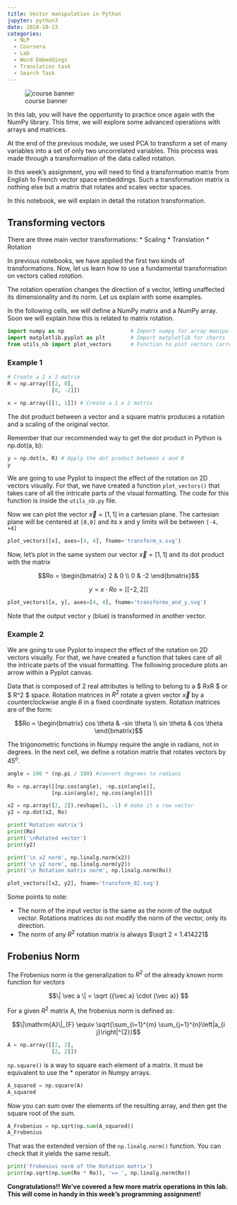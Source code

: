 ```yaml
---
title: Vector manipulation in Python
jupyter: python3
date: 2020-10-23
categories: 
  - NLP 
  - Coursera 
  - Lab
  - Word Embeddings
  - Translation task
  - Search Task
---
```



![course banner](/images/banner_c1.jpg){.column-margin}

In this lab, you will have the opportunity to practice once again with the NumPy library. This time, we will explore some advanced operations with arrays and matrices.

At the end of the previous module, we used PCA to transform a set of many variables into a set of only two uncorrelated variables. This process was made through a transformation of the data called rotation. 

In this week's assignment, you will need to find a transformation matrix from English to French vector space embeddings. Such a transformation matrix is nothing else but a matrix that rotates and scales vector spaces.

In this notebook, we will explain in detail the rotation transformation. 


## Transforming vectors

There are three main vector transformations:
* Scaling
* Translation
* Rotation

In previous notebooks, we have applied the first two kinds of transformations. Now, let us learn how to use a fundamental transformation on vectors called _rotation_.

The rotation operation changes the direction of a vector, letting unaffected its dimensionality and its norm. Let us explain with some examples. 

In the following cells, we will define a NumPy matrix and a NumPy array. Soon we will explain how this is related to matrix rotation.

```python
import numpy as np                     # Import numpy for array manipulation
import matplotlib.pyplot as plt        # Import matplotlib for charts
from utils_nb import plot_vectors      # Function to plot vectors (arrows)
```

### Example 1

```python
# Create a 2 x 2 matrix
R = np.array([[2, 0],
              [0, -2]])
```

```python
x = np.array([[1, 1]]) # Create a 1 x 2 matrix
```

The dot product between a vector and a square matrix produces a rotation and a scaling of the original vector. 

Remember that our recommended way to get the dot product in Python is np.dot(a, b):

```python
y = np.dot(x, R) # Apply the dot product between x and R
y
```

We are going to use Pyplot to inspect the effect of the rotation on 2D vectors visually. For that, we have created a function `plot_vectors()` that takes care of all the intricate parts of the visual formatting. The code for this function is inside the `utils_nb.py` file. 

Now we can plot the vector $\vec x = [1, 1]$ in a cartesian plane. The cartesian plane will be centered at `[0,0]` and its x and y limits will be between `[-4, +4]`

```python
plot_vectors([x], axes=[4, 4], fname='transform_x.svg')
```

Now, let's plot in the same system our vector $\vec x = [1, 1]$ and its dot product with the matrix

$$Ro = \begin{bmatrix} 2 & 0 \\ 0 & -2 \end{bmatrix}$$

$$y = x \cdot Ro = [[-2, 2]]$$

```python
plot_vectors([x, y], axes=[4, 4], fname='transformx_and_y.svg')
```

Note that the output vector `y` (blue) is transformed in another vector. 

### Example 2

We are going to use Pyplot to inspect the effect of the rotation on 2D vectors visually. For that, we have created a function that takes care of all the intricate parts of the visual formatting. The following procedure plots an arrow within a Pyplot canvas.

Data that is composed of 2 real attributes is telling to belong to a $ RxR $ or $ R^2 $ space. Rotation matrices in $R^2$ rotate a given vector $\vec x$ by a counterclockwise angle $\theta$ in a fixed coordinate system. Rotation matrices are of the form:

$$Ro = \begin{bmatrix} cos \theta & -sin \theta \\ sin \theta & cos \theta \end{bmatrix}$$

The trigonometric functions in Numpy require the angle in radians, not in degrees. In the next cell, we define a rotation matrix that rotates vectors by $45^o$.

```python
angle = 100 * (np.pi / 180) #convert degrees to radians

Ro = np.array([[np.cos(angle), -np.sin(angle)],
              [np.sin(angle), np.cos(angle)]])

x2 = np.array([2, 2]).reshape(1, -1) # make it a row vector
y2 = np.dot(x2, Ro)

print('Rotation matrix')
print(Ro)
print('\nRotated vector')
print(y2)

print('\n x2 norm', np.linalg.norm(x2))
print('\n y2 norm', np.linalg.norm(y2))
print('\n Rotation matrix norm', np.linalg.norm(Ro))
```

```python
plot_vectors([x2, y2], fname='transform_02.svg')
```

Some points to note:

* The norm of the input vector is the same as the norm of the output vector. Rotations matrices do not modify the norm of the vector, only its direction.
* The norm of any $R^2$ rotation matrix is always $\sqrt 2 = 1.414221$

## Frobenius Norm

The Frobenius norm is the generalization to $R^2$ of the already known norm function for vectors 

$$\| \vec a \| = \sqrt {{\vec a} \cdot {\vec a}} $$

For a given $R^2$ matrix A, the frobenius norm is defined as:

$$\|\mathrm{A}\|_{F} \equiv \sqrt{\sum_{i=1}^{m} \sum_{j=1}^{n}\left|a_{i j}\right|^{2}}$$

```python
A = np.array([[2, 2],
              [2, 2]])
```

`np.square()` is a way to square each element of a matrix. It must be equivalent to use the * operator in Numpy arrays.

```python
A_squared = np.square(A)
A_squared
```

Now you can sum over the elements of the resulting array, and then get the square root of the sum.

```python
A_Frobenius = np.sqrt(np.sum(A_squared))
A_Frobenius
```

That was the extended version of the `np.linalg.norm()` function. You can check that it yields the same result.

```python
print('Frobenius norm of the Rotation matrix')
print(np.sqrt(np.sum(Ro * Ro)), '== ', np.linalg.norm(Ro))
```

**Congratulations!! We've covered a few more matrix operations in this lab. This will come in handy in this week's programming assignment!**

